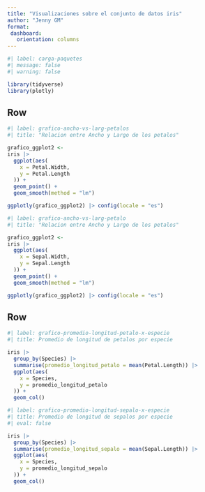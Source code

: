 ---
title: "Visualizaciones sobre el conjunto de datos iris"
author: "Jenny GM"
format: 
 dashboard: 
   orientation: columns
---


```{r}
#| label: carga-paquetes
#| message: false
#| warning: false

library(tidyverse)
library(plotly)
```

## Row {.fill}

```{r}
#| label: grafico-ancho-vs-larg-petalos
#| title: "Relacion entre Ancho y Largo de los petalos"

grafico_ggplot2 <-
iris |>
  ggplot(aes(
    x = Petal.Width,
    y = Petal.Length
  )) +
  geom_point() +
  geom_smooth(method = "lm")

ggplotly(grafico_ggplot2) |> config(locale = "es")
```




```{r}
#| label: grafico-ancho-vs-larg-petalo
#| title: "Relacion entre Ancho y Largo de los petalos"

grafico_ggplot2 <-
iris |>
  ggplot(aes(
    x = Sepal.Width,
    y = Sepal.Length
  )) +
  geom_point() +
  geom_smooth(method = "lm")

ggplotly(grafico_ggplot2) |> config(locale = "es")
```

## Row {.flow}

```{r}
#| label: grafico-promedio-longitud-petalo-x-especie
#| title: Promedio de longitud de petalos por especie

iris |>
  group_by(Species) |>
  summarise(promedio_longitud_petalo = mean(Petal.Length)) |>
  ggplot(aes(
    x = Species,
    y = promedio_longitud_petalo
  )) +
  geom_col()
```

```{r}
#| label: grafico-promedio-longitud-sepalo-x-especie
#| title: Promedio de longitud de sepalos por especie
#| eval: false

iris |>
  group_by(Species) |>
  summarise(promedio_longitud_sepalo = mean(Sepal.Length)) |>
  ggplot(aes(
    x = Species,
    y = promedio_longitud_sepalo
  )) +
  geom_col()
```






















